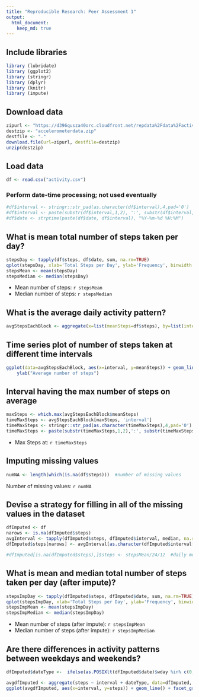 ```yaml
---
title: "Reproducible Research: Peer Assessment 1"
output: 
  html_document:
    keep_md: true
---
```

## Include libraries
```r
library (lubridate)
library (ggplot2)
library (stringr)
library (dplyr)
library (knitr)
library (impute)

```

## Download data
```r
zipurl <- "https://d396qusza40orc.cloudfront.net/repdata%2Fdata%2Factivity.zip"
destzip <- "accelerometerdata.zip"
destfile <- "."
download.file(url=zipurl, destfile=destzip)
unzip(destzip)
```

## Load data
```r
df <- read.csv("activity.csv")
```

### Perform date-time processing; not used eventually
```r
#df$interval <- stringr::str_pad(as.character(df$interval),4,pad='0')
#df$interval <- paste(substr(df$interval,1,2), ':', substr(df$interval,3,4), sep="")
#df$date <- strptime(paste(df$date, df$interval), "%Y-%m-%d %H:%M")
```


## What is mean total number of steps taken per day?
```r
stepsDay <- tapply(df$steps, df$date, sum, na.rm=TRUE)
qplot(stepsDay, xlab='Total Steps per Day', ylab='Frequency', binwidth = 500)
stepsMean <- mean(stepsDay)
stepsMedian <- median(stepsDay)
```

* Mean number of steps: `r stepsMean`
* Median number of steps: `r stepsMedian`

## What is the average daily activity pattern?
```r
avgStepsEachBlock <- aggregate(x=list(meanSteps=df$steps), by=list(interval=df$interval), FUN=mean, na.rm=TRUE)
```
## Time series plot of number of steps taken at different time intervals
```r
ggplot(data=avgStepsEachBlock, aes(x=interval, y=meanSteps)) + geom_line() + xlab("5 minute interval") +
    ylab("Average number of steps") 

```

## Interval having the max number of steps on average
```r
maxSteps <- which.max(avgStepsEachBlock$meanSteps)
timeMaxSteps <- avgStepsEachBlock[maxSteps, 'interval']
timeMaxSteps <- stringr::str_pad(as.character(timeMaxSteps),4,pad='0')
timeMaxSteps <- paste(substr(timeMaxSteps,1,2),':', substr(timeMaxSteps,3,4), sep="")


```
* Max Steps at: `r timeMaxSteps`

## Imputing missing values
```r
numNA <- length(which(is.na(df$steps)))  #number of missing values
```
Number of missing values: `r numNA`

## Devise a strategy for filling in all of the missing values in the dataset
```r
dfImputed <- df
narows <- is.na(dfImputed$steps)
avgInterval <- tapply(dfImputed$steps, dfImputed$interval, median, na.rm=TRUE, simplify = TRUE)
dfImputed$steps[narows] <- avgInterval[as.character(dfImputed$interval[narows])]

#dfImputed[is.na(dfImputed$steps),]$steps <- stepsMean/24/12  #daily mean per 5 mins; too simplistic
```



## What is mean and median total number of steps taken per day (after impute)?
```r
stepsImpDay <- tapply(dfImputed$steps, dfImputed$date, sum, na.rm=TRUE)
qplot(stepsImpDay, xlab='Total Steps per Day', ylab='Frequency', binwidth = 500)
stepsImpMean <- mean(stepsImpDay)
stepsImpMedian <- median(stepsImpDay)
```

* Mean number of steps (after impute): `r stepsImpMean`
* Median number of steps (after impute): `r stepsImpMedian`


## Are there differences in activity patterns between weekdays and weekends?
```r
dfImputed$dateType <-  ifelse(as.POSIXlt(dfImputed$date)$wday %in% c(0,6), 'weekend', 'weekday')

avgdfImputed <- aggregate(steps ~ interval + dateType, data=dfImputed, mean)
ggplot(avgdfImputed, aes(x=interval, y=steps)) + geom_line() + facet_grid(dateType ~ .) + xlab("5 minute interval") + ylab("avg number of steps")
```
